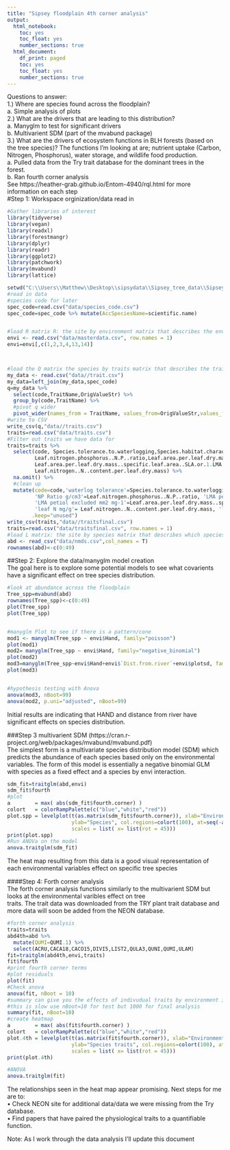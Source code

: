 ```yaml
---
title: "Sipsey floodplain 4th corner analysis"
output:
  html_notebook:
    toc: yes
    toc_float: yes
    number_sections: true
  html_document:
    df_print: paged
    toc: yes
    toc_float: yes
    number_sections: true
---
```

Questions to answer:<br />
1.)	Where are species found across the floodplain?<br />
  a.	Simple analysis of plots <br />
2.)	What are the drivers that are leading to this distribution?<br />
  a.	Manyglm to test for significant drivers<br />
  b.	Multivarient SDM (part of the mvabund package)<br />
3.)	What are the drivers of ecosystem functions in BLH forests (based on the tree species)? The functions I’m looking at are; nutrient uptake (Carbon, Nitrogen, Phosphorus), water storage, and wildlife food production.<br /> 
  a.	Pulled data from the Try trait database for the dominant trees in the forest.<br />
  b.	Ran fourth corner analysis <br />
See https://heather-grab.github.io/Entom-4940/rql.html for more information on each step\
#Step 1: Workspace orginization/data read in
```r

#Gather libraries of interest
library(tidyverse)
library(vegan)
library(readxl)
library(forestmangr)
library(dplyr)
library(readr)
library(ggplot2)
library(patchwork)
library(mvabund)
library(lattice)

setwd("C:\\Users\\Matthew\\Desktop\\sipsydata\\Sipsey_tree_data\\Sipsey_tree\\4corneranalysis\\")
#read in data
#species code for later
spec_code=read.csv("data/species_code.csv")
spec_code=spec_code %>% mutate(AccSpeciesName=scientific.name)


#load R matrix R: the site by environment matrix that describes the environmental conditions at each site.
envi <- read.csv("data/masterdata.csv", row.names = 1)
envi=envi[,c(1,2,3,4,13,14)]



#load the Q matrix the species by traits matrix that describes the traits of each species (pull from data base)
my_data <- read.csv("data//trait.csv")
my_data=left_join(my_data,spec_code)
q=my_data %>% 
  select(code,TraitName,OrigValueStr) %>%  
  group_by(code,TraitName) %>% 
  #pivot q wider
  pivot_wider(names_from = TraitName, values_from=OrigValueStr,values_fn=mean)
#write to CSV
write_csv(q,"data//traits.csv")
traits=read.csv("data/traits.csv")
#Filter out traits we have data for
traits=traits %>% 
  select(code, Species.tolerance.to.waterlogging,Species.habitat.characterisation...Plant.requirement..soil.pH,
         Leaf.nitrogen.phosphorus..N.P..ratio,Leaf.area.per.leaf.dry.mass..specific.leaf.area..SLA.or.1.LMA...petiole.excluded,
         Leaf.area.per.leaf.dry.mass..specific.leaf.area..SLA.or.1.LMA...undefined.if.petiole.is.in..or.excluded,Leaf.phosphorus..P..content.per.leaf.dry.mass,
         Leaf.nitrogen..N..content.per.leaf.dry.mass) %>% 
  na.omit() %>% 
  #clean up
  mutate(code=code,'waterlog tolerance'=Species.tolerance.to.waterlogging,soilpH=Species.habitat.characterisation...Plant.requirement..soil.pH,
         'NP Ratio g/cm3'=Leaf.nitrogen.phosphorus..N.P..ratio, 'LMA petiol undefined mm2 mg-1'=Leaf.area.per.leaf.dry.mass..specific.leaf.area..SLA.or.1.LMA...undefined.if.petiole.is.in..or.excluded,
         'LMA petiol excluded mm2 mg-1'=Leaf.area.per.leaf.dry.mass..specific.leaf.area..SLA.or.1.LMA...petiole.excluded,
         'leaf N mg/g'= Leaf.nitrogen..N..content.per.leaf.dry.mass, 'leaf P mg/g'= Leaf.phosphorus..P..content.per.leaf.dry.mass, 
        .keep="unused")
write_csv(traits,"data//traitsfinal.csv")
traits=read.csv("data/traitsfinal.csv", row.names = 1)
#load L matrix: the site by species matrix that describes which species occur at each site
abd <- read_csv("data/nmds.csv",col_names = T)
rownames(abd)<-c(0:49)
```
##Step 2: Explore the data/manyglm model creation<br />
The goal here is to explore some potential models to see what covarients have a significant effect on tree species distribution.
```r
#look at abundance across the floodplain
Tree_spp=mvabund(abd)
rownames(Tree_spp)<-c(0:49)
plot(Tree_spp)
plot(Tree_spp)


#manyglm Plot to see if there is a pattern/cone 
mod1 <- manyglm(Tree_spp ~ envi$Hand, family="poisson")
plot(mod1)
mod2= manyglm(Tree_spp ~ envi$Hand, family="negative_binomial")
plot(mod2)
mod3=manyglm(Tree_spp~envi$Hand+envi$`Dist.from.river`+envi$plotsd, family = "negative_binomial")
plot(mod3)


#hypothesis testing with Anova
anova(mod3, nBoot=99)
anova(mod2, p.uni="adjusted", nBoot=99)
```
Initial results are indicating that HAND and distance from river have significant effects on species distribution.

###Step 3 multivarient SDM (https://cran.r-project.org/web/packages/mvabund/mvabund.pdf)\
The simplest form is a multivariate species distribution model (SDM) which predicts the abundance of each species based only on\ the environmental variables. The form of this model is essentially a negative binomial GLM with species as a fixed effect and a\ species by envi interaction.
```r
sdm_fit=traitglm(abd,envi)
sdm_fit$fourth
#plot
a        = max( abs(sdm_fit$fourth.corner) )
colort   = colorRampPalette(c("blue","white","red")) 
plot.spp = levelplot(t(as.matrix(sdm_fit$fourth.corner)), xlab="Environmental Variables",
                     ylab="Species", col.regions=colort(100), at=seq(-a, a, length=100),
                     scales = list( x= list(rot = 45)))
print(plot.spp)
#Run ANOVa on the model
anova.traitglm(sdm_fit)
```
The heat map resulting from this data is a good visual representation of each environmental variables effect on specific\ tree species

####Step 4: Forth corner analysis\
The forth corner analysis functions similarly to the multivarient SDM but looks at the environmental varibles effect on tree\
traits. The trait data was downloaded from the TRY plant trait database and more data will soon be added from the NEON database.
```r

#forth corner analysis
traits=traits
abd4th=abd %>% 
  mutate(QUMI=QUMI.1) %>% 
  select(ACRU,CACA18,CACO15,DIVI5,LIST2,QULA3,QUNI,QUMI,ULAM) 
fit=traitglm(abd4th,envi,traits)
fit$fourth 
#print fourth corner terms
#plot residuals
plot(fit)
#Check anova
anova(fit, nBoot = 10)
#summary can give you the effects of indivudual traits by environment interactions
#this is slow use nBoot=10 for test but 1000 for final analysis
summary(fit, nBoot=10)
#create heatmap
a        = max( abs(fit$fourth.corner) )
colort   = colorRampPalette(c("blue","white","red")) 
plot.4th = levelplot(t(as.matrix(fit$fourth.corner)), xlab="Environmental Variables",
                     ylab="Species traits", col.regions=colort(100), at=seq(-a, a, length=100),
                     scales = list( x= list(rot = 45)))
print(plot.4th)

#ANOVA
anova.traitglm(fit)
```
The relationships seen in the heat map appear promising. Next steps for me are to:\
•	Check NEON site for additional data/data we were missing from the Try database. \
•	Find papers that have paired the physiological traits to a quantifiable function.   


Note: As I work through the data analysis I'll update this document 
